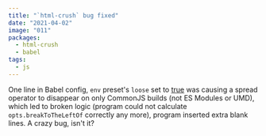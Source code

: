 ```yaml
---
title: "`html-crush` bug fixed"
date: "2021-04-02"
image: "011"
packages:
  - html-crush
  - babel
tags:
  - js
---
```


One line in Babel config, `env` preset's `loose` set to [true](https://babeljs.io/docs/en/babel-preset-env#loose) was causing a spread operator to disappear on only CommonJS builds (not ES Modules or UMD), which led to broken logic (program could not calculate `opts.breakToTheLeftOf` correctly any more), program inserted extra blank lines. A crazy bug, isn't it?
